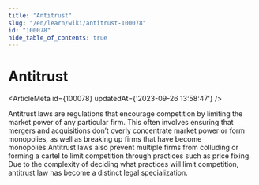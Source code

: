```yaml
---
title: "Antitrust"
slug: "/en/learn/wiki/antitrust-100078"
id: "100078"
hide_table_of_contents: true
---
```



# Antitrust

<ArticleMeta id={100078} updatedAt={'2023-09-26 13:58:47'} />
<div className='border-solid border-b border-t-0 my-4 border-[var(--ifm-color-gray-300)]' />

Antitrust laws are regulations that encourage competition by limiting the market power of any particular firm. This often involves ensuring that mergers and acquisitions don’t overly concentrate market power or form monopolies, as well as breaking up firms that have become monopolies.Antitrust laws also prevent multiple firms from colluding or forming a cartel to limit competition through practices such as price fixing. Due to the complexity of deciding what practices will limit competition, antitrust law has become a distinct legal specialization.
